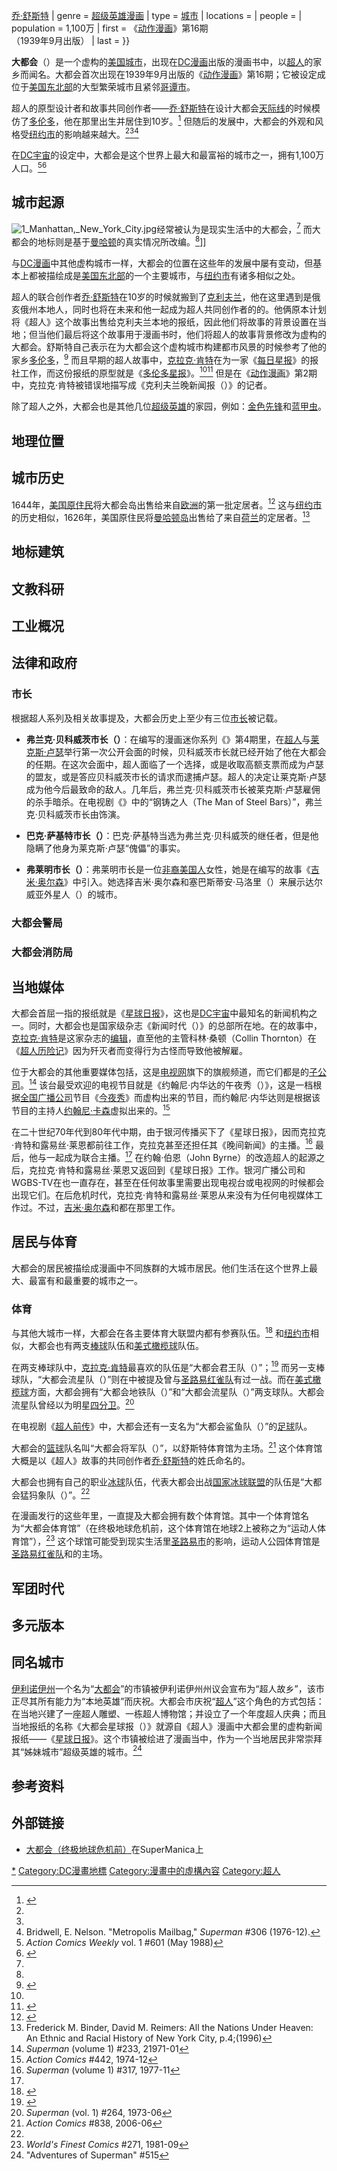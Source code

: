 {{noteTA
|G1 = USComic
|G2 = USState
|G3 = Toponym
|G4 = Movie
|G5 = TV
| 1 = zh-cn:露易丝·莱恩; zh-tw:露薏絲·蓮恩
| 2 = zh-cn:莱克斯·卢瑟; zh-tw:雷克斯·路瑟
| 3 = zh-cn:莱克斯公司; zh-tw:雷克斯公司
| 4 = zh-cn:哥谭市; zh-tw:高譚市;
| 5 = zh-cn:哥谭; zh-tw:高譚;
}}
{{About|DC漫画中超人所居住和生活的一个虚构美国城市|大都会的其他含义|大都会 (消歧义)}}
{{Infobox fictional location
| name        = 大都会<br />{{lang|en|Metropolis}}
| colour      = #C0C0C0
| image      = File:Met Skyline.jpg
| imagesize  = 250px
| caption    = 
| source     = [[超人|超人]]
| creator    = {{Link-en|杰瑞·西格尔|Jerry Siegel}}{{\}}[[乔·舒斯特|乔·舒斯特]]
| genre      = [[超级英雄漫画|超级英雄漫画]]
| type       = [[城市|城市]]
| locations  = {{collapsible list
  | title = 大都会著名地标列表
  | {{Link-en|梅花A酒吧|Ace o' Clubs}}
  | {{Link-en|火焰漫画|Blaze Comics}}
  | [[星球日报|星球日报]]
  | [[每日星报_(DC漫画)|每日星报]]
  | {{Link-en|银河传播 (漫画)|Galaxy Communications (comics)|银河传播}}
  | {{Link-en|莱克斯公司|LexCorp}}
  | {{Link-en|卡德摩斯工程|Project Cadmus}}
  | [[星辰实验室|星辰实验室]]
}}
| people     = {{collapsible list
  | title = 大都会知名人士列表
  | {{Link-en|克拉克·肯特|Clark Kent}}（[[超人|超人]]）
  | [[露薏絲·蓮恩|露易丝·莱恩]]
  | [[雷克斯·路瑟|莱克斯·卢瑟]]
  | {{Link-en|摩根·艾吉|Morgan Edge}}
  | {{Link-en|比伯·比伯斯基|Bibbo Bibbowski}}
  | {{Link-en|凯特·格兰特|Cat Grant}}
  | [[吉米·奥尔森|吉米·奥尔森]]
  | {{Link-en|拉娜·蓝|Lana Lang}}
  | [[佩里·怀特|佩里·怀特]]
  | {{Link-en|罗恩·崔普|Ron Troupe}}
  | {{Link-en|史蒂夫·隆巴德|Steve Lombard}}
}}
| population = 1,100万
| first      = 《[[动作漫画|动作漫画]]》第16期<br />（1939年9月出版） 
| last       =
}}

'''大都会'''（{{Lang-en|'''Metropolis'''}}）是一个虚构的[[美国|美国]][[城市|城市]]，出现在[[DC漫画|DC漫画]]出版的漫画书中，以[[超人|超人]]的家乡而闻名。大都会首次出现在1939年9月出版的《[[动作漫画|动作漫画]]》第16期；它被设定成位于[[美国东北部|美国东北部]]的大型繁荣城市且紧邻[[哥谭市|哥谭市]]。

超人的原型设计者和故事共同创作者——[[乔·舒斯特|乔·舒斯特]]在设计大都会[[天际线|天际线]]的时候模仿了[[多伦多|多伦多]]，他在那里出生并居住到10岁。<ref>{{cite web |url=http://www.supermansupersite.com/metropolis2.html |title=Fictional City of Metropolis |accessdate=2015-07-07 |archive-date=2021-02-13 |archive-url=https://web.archive.org/web/20210213122132/https://www.supermansupersite.com/metropolis2.html |dead-url=no }}</ref> 但随后的发展中，大都会的外观和风格受[[纽约市|纽约市]]的影响越来越大。<ref name="Fleisher"/><ref name="Heidi" /><ref name="Bridwell, E. Nelson 1976">Bridwell, E. Nelson. "Metropolis Mailbag," ''Superman'' #306 (1976-12).</ref>

在[[DC宇宙|DC宇宙]]的设定中，大都会是这个世界上最大和最富裕的城市之一，拥有1,100万人口。<ref>''Action Comics Weekly'' vol. 1 #601 (May 1988)</ref><ref name="Comic Vine">{{cite web|url=http://www.comicvine.com/metropolis/ |title=Metropolis |publisher=Comic Vine |accessdate=2013-04-10 }}{{dead link|date=2017-06 |bot=InternetArchiveBot |fix-attempted=yes }}</ref>

== 城市起源 ==
[[File:1_Manhattan,_New_York_City.jpg|thumb]]经常被认为是现实生活中的大都会，<ref name="Heidi" /> 而大都会的地标则是基于[[曼哈顿|曼哈顿]]的真实情况所改编。<ref name="Fleisher" />]]

与[[DC漫画|DC漫画]]中其他虚构城市一样，大都会的位置在这些年的发展中屡有变动，但基本上都被描绘成是[[美国东北部|美国东北部]]的一个主要城市，与[[纽约市|纽约市]]有诸多相似之处。

超人的联合创作者[[乔·舒斯特|乔·舒斯特]]在10岁的时候就搬到了[[克利夫兰|克利夫兰]]，他在这里遇到是俄亥俄州本地人，同时也将在未来和他一起成为超人共同创作者的的{{Link-en|杰瑞·西格尔|Jerry Siegel}}。他俩原本计划将《超人》这个故事出售给克利夫兰本地的报纸，因此他们将故事的背景设置在当地；但当他们最后将这个故事用于漫画书时，他们将超人的故事背景修改为虚构的大都会。舒斯特自己表示在为大都会这个虚构城市构建都市风景的时候参考了他的家乡[[多伦多|多伦多]]，<ref name="web.archive.org">{{cite web |url=http://www.ctv.ca/CTVNews/Entertainment/20060628/superman_returns_cdn_060628/ |title=Superman co-creator has humble Canadian roots - CTV News |date=2011-06-04 |publisher= |deadurl=yes |archiveurl=https://web.archive.org/web/20110604145745/http://www.ctv.ca/CTVNews/Entertainment/20060628/superman_returns_cdn_060628/ |archivedate=2011-06-04 |access-date=2018-03-27 }}</ref> 而且早期的超人故事中，[[克拉克·肯特|克拉克·肯特]]在为一家《[[每日星报_(DC漫画)|每日星报]]》的报社工作，而这份报纸的原型就是《[[多伦多星报|多伦多星报]]》。<ref name="web.archive.org"/><ref>{{cite web|url=http://thecanadianencyclopedia.com/en/article/joe-shuster/|title=Joe Shuster|first=Alan|last=Hustak|publisher=|access-date=2018-03-27|archive-date=2017-12-22|archive-url=https://web.archive.org/web/20171222052443/http://thecanadianencyclopedia.com/en/article/joe-shuster/|dead-url=no}}</ref> 但是在《[[动作漫画|动作漫画]]》第2期中，克拉克·肯特被错误地描写成《克利夫兰晚新闻报（{{lang|en|Cleveland Evening News}}）》的记者。

除了超人之外，大都会也是其他几位[[超级英雄|超级英雄]]的家园，例如：[[金色先锋|金色先锋]]和[[蓝甲虫|蓝甲虫]]。

== 地理位置 ==

== 城市历史 ==
1644年，[[美国原住民|美国原住民]]将大都会岛出售给来自[[欧洲|欧洲]]的第一批定居者。<ref name="action148">{{cite journal | url=http://www.comics.org/issue/8417/ | title=Superman, Indian Chief | author=Hamilton, Edmund | journal=Action Comics | date=2950-07 | volume=1 | issue=148 | access-date=2018-03-27 | archive-date=2021-02-24 | archive-url=https://web.archive.org/web/20210224185856/https://www.comics.org/issue/8417/ | dead-url=no }}</ref> 这与[[纽约市|纽约市]]的历史相似，1626年，美国原住民将[[曼哈顿岛|曼哈顿岛]]出售给了来自[[荷兰|荷兰]]的定居者。<ref>Frederick M. Binder, David M. Reimers: All the Nations Under Heaven: An Ethnic and Racial History of New York City, p.4;(1996){{ISBN|0-231-07879-X}}</ref>

== 地标建筑 ==

== 文教科研 ==

== 工业概况 ==

== 法律和政府 ==
=== 市长 ===
根据超人系列及相关故事提及，大都会历史上至少有三位[[市长|市长]]被记载。

* '''弗兰克·贝科威茨市长（{{lang|en|Mayor Frank Berkowitz}}）'''：在{{Link-en|约翰·伯恩|John Byrne (comics)}}编写的漫画迷你系列《{{Link-en|钢铁之躯 (漫画)|The Man of Steel (comics)|钢铁之躯}}》第4期里，在[[超人|超人]]与[[雷克斯·路瑟|莱克斯·卢瑟]]举行第一次公开会面的时候，贝科威茨市长就已经开始了他在大都会的任期。在这次会面中，超人面临了一个选择，或是收取高额支票而成为卢瑟的盟友，或是答应贝科威茨市长的请求而逮捕卢瑟。超人的决定让莱克斯·卢瑟成为他今后最致命的敌人。几年后，弗兰克·贝科威茨市长被莱克斯·卢瑟雇佣的杀手暗杀。在电视剧《{{Link-en|露易丝与克拉克：超人的新历险|Lois & Clark: The New Adventures of Superman}}》中的“钢铸之人（The Man of Steel Bars）”，弗兰克·贝科威茨市长由{{Link-en|桑尼·博诺|Sonny Bono}}饰演。

* '''巴克·萨基特市长（{{lang|en|Mayor "Buck" Sackett}}）'''：巴克·萨基特当选为弗兰克·贝科威茨的继任者，但是他隐瞒了他身为莱克斯·卢瑟“傀儡”的事实。

* '''弗莱明市长（{{lang|en|Mayor Fleming}}）'''：弗莱明市长是一位[[非裔美国人|非裔美国人]]女性，她是在{{Link-en|尼克·斯宾塞|Nick Spencer}}编写的故事《[[吉米·奥尔森|吉米·奥尔森]]》中引入。她选择吉米·奥尔森和塞巴斯蒂安·马洛里（{{lang|en|Sebastien Mallory}}）来展示达尔威亚外星人（{{lang|en|Dalwythian-Aliens}}）的城市。

=== 大都会警局 ===

=== 大都会消防局 ===

== 当地媒体 ==
大都会首屈一指的报纸就是《[[星球日报|星球日报]]》，这也是[[DC宇宙|DC宇宙]]中最知名的新闻机构之一。同时，大都会也是国家级杂志《新闻时代（{{lang|en|Newstime}}）》的总部所在地。在{{Link-en|歼灭者|Eradicator (comics)}}的故事中，[[克拉克·肯特|克拉克·肯特]]是这家杂志的[[编辑|编辑]]，直至他的主管科林·桑顿（Collin Thornton）在《[[超人_(漫画书)|超人历险记]]》因为歼灭者而变得行为古怪而导致他被解雇。

位于大都会的其他重要媒体包括{{lang|en|WGBS-TV}}，这是{{Link-en|银河传播|Galaxy Communications (comics)|银河广播公司（GBS）}}[[电视联播网|电视网]]旗下的旗舰频道，而它们都是{{Link-en|银河传播|Galaxy Communications (comics)}}的[[子公司|子公司]]。<ref>''Superman'' (volume 1) #233, 21971-01</ref> 该台最受欢迎的电视节目就是《约翰尼·内华达的午夜秀（{{lang|en|The Midnight Show Starring Johnny Nevada}}）》，这是一档根据[[全国广播公司|全国广播公司]]节目《[[今夜秀|今夜秀]]》而虚构出来的节目，而约翰尼·内华达则是根据该节目的主持人[[约翰尼·卡森|约翰尼·卡森]]虚拟出来的。<ref>''Action Comics'' #442, 1974-12</ref>

在二十世纪70年代到80年代中期，由于银河传播买下了《星球日报》，因而克拉克·肯特和露易丝·莱恩都前往{{lang|en|WGBS}}工作，克拉克甚至还担任其《晚间新闻》的主播。<ref name="ReferenceA">''Superman'' (volume 1) #317, 1977-11</ref> 最后，他与{{Link-en|拉娜·蓝|Lana Lang}}一起成为联合主播。<ref name="ReferenceA"/> 在约翰·伯恩（John Byrne）的改造超人的起源之后，克拉克·肯特和露易丝·莱恩又返回到《星球日报》工作。银河广播公司和WGBS-TV在{{Link-en|终极地球危机|Crisis on Infinite Earths|后危机时代}}也一直存在，甚至在任何故事里需要出现电视台或电视网的时候都会出现它们。在后危机时代，克拉克·肯特和露易丝·莱恩从来没有为任何电视媒体工作过。不过，[[吉米·奥尔森|吉米·奥尔森]]和{{Link-en|凯特·格兰特|Cat Grant}}都在那里工作。

== 居民与体育 ==
大都会的居民被描绘成漫画中不同族群的大城市居民。他们生活在这个世界上最大、最富有和最重要的城市之一。

=== 体育 ===
与其他大城市一样，大都会在各主要体育大联盟内都有参赛队伍。<ref>{{cite web |url=http://www.supermanhomepage.com/comics/who/who-intro.php?topic=metropolis-monarchs#M |title="Who's Who in the Superman Comics," Superman Home Page |publisher=Supermanhomepage.com |date=2010-12-20 |accessdate=2010-12-25 |archive-date=2021-02-28 |archive-url=https://web.archive.org/web/20210228103839/https://www.supermanhomepage.com/comics/who/who-intro.php?topic=metropolis-monarchs#M |dead-url=no }}</ref> 和[[纽约市|纽约市]]相似，大都会也有两支[[棒球|棒球]]队伍和[[美式橄榄球|美式橄榄球]]队伍。

在两支棒球队中，[[克拉克·肯特|克拉克·肯特]]最喜欢的队伍是“大都会君王队（{{lang|en|Metropolis Monarchs}}）”；<ref>{{cite web |author= |url=http://www.comicbloc.com/forums/showpost.php?p=595310&postcount=279 |title=The Official Home of Geoff Johns. [Link appears to be dead.] |publisher=Comic Bloc |accessdate=2010-12-25 |archive-url=https://web.archive.org/web/20110718120140/http://www.comicbloc.com/forums/showpost.php?p=595310&postcount=279 |archive-date=2011-07-18 |dead-url=yes }}</ref> 而另一支棒球队，“大都会流星队（{{lang|en|Metropolis Meteors}}）”则在{{Link-en|52宇宙|52 (comics)}}中被提及曾与[[聖路易紅雀|圣路易红雀队]]有过一战。而在[[美式橄榄球|美式橄榄球]]方面，大都会拥有“大都会地铁队（{{lang|en|Metropolis Metros}}）”和“大都会流星队（{{lang|en|Metropolis Meteors}}）”两支球队。大都会流星队曾经以{{Link-en|史蒂夫·隆巴德|Steve Lombard}}为明星[[四分卫|四分卫]]。<ref>''Superman'' (vol. 1) #264, 1973-06</ref> 

在电视剧《[[超人前传|超人前传]]》中，大都会还有一支名为“大都会鲨鱼队（{{lang|en|Metropolis Sharks}}）”的[[足球|足球]]队。

大都会的[[篮球|篮球]]队名叫“大都会将军队（{{lang|en|Metropolis Generals}}）”，以舒斯特体育馆为主场。<ref>''Action Comics'' #838, 2006-06</ref> 这个体育馆大概是以《超人》故事的共同创作者[[乔·舒斯特|乔·舒斯特]]的姓氏命名的。

大都会也拥有自己的职业[[冰球|冰球]]队伍，代表大都会出战[[国家冰球联盟|国家冰球联盟]]的队伍是“大都会猛犸象队（{{lang|en|Metropolis Mammoths}}）”。<ref name="Atlas" />

在漫画发行的这些年里，一直提及大都会拥有数个体育馆。其中一个体育馆名为“大都会体育馆”（在终极地球危机前，这个体育馆在地球2上被称之为“运动人体育馆”），<ref>''World's Finest Comics'' #271, 1981-09</ref> 这个球馆可能受到现实生活里[[聖路易市|圣路易市]]{{Link-en|运动人公园体育馆|Sportsman's Park}}的影响，运动人公园体育馆是[[聖路易紅雀|圣路易红雀队]]和{{Link-en|圣路易棕人队历史|History of the St. Louis Browns|圣路易棕人队}}的主场。

== 军团时代 ==

== 多元版本 ==

== 同名城市 ==
[[伊利诺伊州|伊利诺伊州]]一个名为“[[梅特罗波利斯_(伊利诺伊州)|大都会]]”的市镇被伊利诺伊州州议会宣布为“超人故乡”，该市正尽其所有能力为“本地英雄”而庆祝。大都会市庆祝“[[超人|超人]]”这个角色的方式包括：在当地兴建了一座超人雕塑、一栋超人博物馆；并设立了一个年度超人庆典；而且当地报纸的名称《大都会星球报（{{lang|en|The Metropolis Planet}}）》就源自《超人》漫画中大都会里的虚构新闻报纸——《[[星球日报|星球日报]]》。这个市镇被绘进了漫画当中，作为一个当地居民非常崇拜其“姊妹城市”超级英雄的城市。<ref>"Adventures of Superman" #515</ref>

== 参考资料 ==
{{Reflist|2}}

== 外部链接 ==
* [http://supermanica.kinlok.nu/wiki/index.php/Metropolis 大都会（终极地球危机前）]{{Wayback|url=http://supermanica.kinlok.nu/wiki/index.php/Metropolis |date=20120511081118 }}在SuperManica上{{en}}

{{超人}}
{{Portal bar|美国|动漫|电影|电视剧|电子游戏}}
{{Authority control}}
{{DEFAULTSORT:Metropolis}}

[[Category:大都會_(漫畫)|*]]
[[Category:DC漫畫地標|Category:DC漫畫地標]]
[[Category:漫畫中的虛構內容|Category:漫畫中的虛構內容]]
[[Category:超人|Category:超人]]